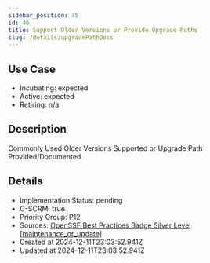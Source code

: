 ```yaml
---
sidebar_position: 45
id: 46
title: Support Older Versions or Provide Upgrade Paths
slug: /details/upgradePathDocs
---
```


## Use Case
<!-- LEVELS:START -->
- Incubating: expected
- Active: expected
- Retiring: n/a
<!-- LEVELS:END -->

<!-- DESCRIPTION:START -->
## Description
Commonly Used Older Versions Supported or Upgrade Path Provided/Documented
<!-- DESCRIPTION:END -->

<!-- DETAILS:START -->
## Details
- Implementation Status: pending
- C-SCRM: true
- Priority Group: P12
- Sources: [OpenSSF Best Practices Badge Silver Level [maintenance_or_update]](https://www.bestpractices.dev/en/criteria?details=true&rationale=true#1.maintenance_or_update)
- Created at 2024-12-11T23:03:52.941Z
- Updated at 2024-12-11T23:03:52.941Z
<!-- DETAILS:END -->
